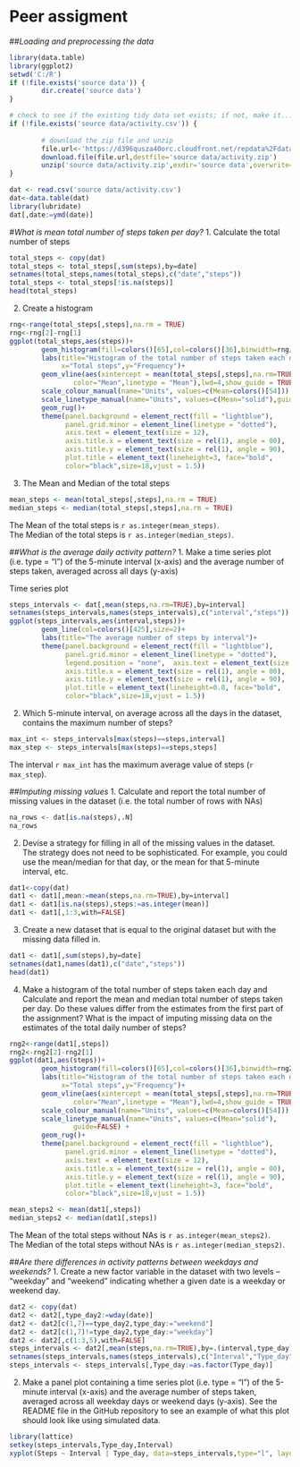 **Peer assigment**
======================
  
##*Loading and preprocessing the data*
```r
library(data.table)
library(ggplot2)
setwd('C:/R')
if (!file.exists('source data')) {
        dir.create('source data')
}

# check to see if the existing tidy data set exists; if not, make it...
if (!file.exists('source data/activity.csv')) {
        
        # download the zip file and unzip
        file.url<-'https://d396qusza40orc.cloudfront.net/repdata%2Fdata%2Factivity.zip'
        download.file(file.url,destfile='source data/activity.zip')
        unzip('source data/activity.zip',exdir='source data',overwrite=TRUE)
}       

dat <- read.csv('source data/activity.csv')
dat<-data.table(dat)
library(lubridate)
dat[,date:=ymd(date)]
```

#*What is mean total number of steps taken per day?*
1. Calculate the total number of steps  
```r
total_steps <- copy(dat)
total_steps <- total_steps[,sum(steps),by=date]
setnames(total_steps,names(total_steps),c("date","steps"))
total_steps <- total_steps[!is.na(steps)]
head(total_steps)
```
2. Create a histogram  
```r
rng<-range(total_steps[,steps],na.rm = TRUE)
rng<-rng[2]-rng[1]
ggplot(total_steps,aes(steps))+
        geom_histogram(fill=colors()[65],col=colors()[36],binwidth=rng/5)+
        labs(title="Histogram of the total number of steps taken each day", 
             x="Total steps",y="Frequency")+
        geom_vline(aes(xintercept = mean(total_steps[,steps],na.rm=TRUE),   
                color="Mean",linetype = "Mean"),lwd=4,show_guide = TRUE) +
        scale_colour_manual(name="Units", values=c(Mean=colors()[54])) +
        scale_linetype_manual(name="Units", values=c(Mean="solid"),guide=FALSE)+
        geom_rug()+
        theme(panel.background = element_rect(fill = "lightblue"),
              panel.grid.minor = element_line(linetype = "dotted"), 
              axis.text = element_text(size = 12),
              axis.title.x = element_text(size = rel(1), angle = 00),
              axis.title.y = element_text(size = rel(1), angle = 90),
              plot.title = element_text(lineheight=3, face="bold", 
              color="black",size=18,vjust = 1.5))
```

3. The Mean and Median of the total steps
```r
mean_steps <- mean(total_steps[,steps],na.rm = TRUE)
median_steps <- median(total_steps[,steps],na.rm = TRUE)
```
The Mean of the total steps is `r as.integer(mean_steps)`.  
The Median of the total steps is `r as.integer(median_steps)`.



##*What is the average daily activity pattern?*
1. Make a time series plot (i.e. type = "l") of the 5-minute interval (x-axis) and the average number of steps taken, averaged across all days (y-axis)

Time series plot
```r
steps_intervals <- dat[,mean(steps,na.rm=TRUE),by=interval]
setnames(steps_intervals,names(steps_intervals),c("interval","steps"))
ggplot(steps_intervals,aes(interval,steps))+
        geom_line(col=colors()[425],size=2)+
        labs(title="The average number of steps by interval")+
        theme(panel.background = element_rect(fill = "lightblue"),
              panel.grid.minor = element_line(linetype = "dotted"), 
              legend.position = "none",  axis.text = element_text(size = 12),
              axis.title.x = element_text(size = rel(1), angle = 00),
              axis.title.y = element_text(size = rel(1), angle = 90),
              plot.title = element_text(lineheight=0.8, face="bold", 
              color="black",size=18,vjust = 1.5))
```

2. Which 5-minute interval, on average across all the days in the dataset, contains the maximum number of steps?
```r
max_int <- steps_intervals[max(steps)==steps,interval]
max_step <- steps_intervals[max(steps)==steps,steps]
```

The interval `r max_int` has the maximum average value of steps (`r max_step`).

##*Imputing missing values*
1. Calculate and report the total number of missing values in the dataset (i.e. the total number of rows with NAs)
```r
na_rows <- dat[is.na(steps),.N]
na_rows
```
2. Devise a strategy for filling in all of the missing values in the dataset. The strategy does not need to be sophisticated. For example, you could use the mean/median for that day, or the mean for that 5-minute interval, etc.
```r
dat1<-copy(dat)
dat1 <- dat1[,mean:=mean(steps,na.rm=TRUE),by=interval]
dat1 <- dat1[is.na(steps),steps:=as.integer(mean)]
dat1 <- dat1[,1:3,with=FALSE]
```

3. Create a new dataset that is equal to the original dataset but with the missing data filled in.
```r
dat1 <- dat1[,sum(steps),by=date]
setnames(dat1,names(dat1),c("date","steps"))
head(dat1)
```

4. Make a histogram of the total number of steps taken each day and Calculate and report the mean and median total number of steps taken per day. Do these values differ from the estimates from the first part of the assignment? What is the impact of imputing missing data on the estimates of the total daily number of steps?
```r
rng2<-range(dat1[,steps])
rng2<-rng2[2]-rng2[1]
ggplot(dat1,aes(steps))+
        geom_histogram(fill=colors()[65],col=colors()[36],binwidth=rng2/5)+
        labs(title="Histogram of the total number of steps taken each day", 
             x="Total steps",y="Frequency")+
        geom_vline(aes(xintercept = mean(total_steps[,steps],na.rm=TRUE),   
                color="Mean",linetype = "Mean"),lwd=4,show_guide = TRUE) +
        scale_colour_manual(name="Units", values=c(Mean=colors()[54])) +
        scale_linetype_manual(name="Units", values=c(Mean="solid"),   
                guide=FALSE) + 
        geom_rug()+
        theme(panel.background = element_rect(fill = "lightblue"),
              panel.grid.minor = element_line(linetype = "dotted"), 
              axis.text = element_text(size = 12),
              axis.title.x = element_text(size = rel(1), angle = 00),
              axis.title.y = element_text(size = rel(1), angle = 90),
              plot.title = element_text(lineheight=3, face="bold", 
              color="black",size=18,vjust = 1.5))
```

```r
mean_steps2 <- mean(dat1[,steps])
median_steps2 <- median(dat1[,steps])
```
The Mean of the total steps without NAs is `r as.integer(mean_steps2)`.  
The Median of the total steps without NAs is `r as.integer(median_steps2)`.

##*Are there differences in activity patterns between weekdays and weekends?*
1. Create a new factor variable in the dataset with two levels – “weekday” and “weekend” indicating whether a given date is a weekday or weekend day.
```r
dat2 <- copy(dat)
dat2 <- dat2[,type_day2:=wday(date)]
dat2 <- dat2[c(1,7)==type_day2,type_day:="weekend"]
dat2 <- dat2[c(1,7)!=type_day2,type_day:="weekday"]
dat2 <- dat2[,c(1:3,5),with=FALSE]
steps_intervals <- dat2[,mean(steps,na.rm=TRUE),by=.(interval,type_day)]
setnames(steps_intervals,names(steps_intervals),c("Interval","Type_day","Steps"))
steps_intervals <- steps_intervals[,Type_day:=as.factor(Type_day)]
```

2. Make a panel plot containing a time series plot (i.e. type = "l") of the 5-minute interval (x-axis) and the average number of steps taken, averaged across all weekday days or weekend days (y-axis). See the README file in the GitHub repository to see an example of what this plot should look like using simulated data.
```r
library(lattice)
setkey(steps_intervals,Type_day,Interval)
xyplot(Steps ~ Interval | Type_day, data=steps_intervals,type="l", layout = c(1, 2))
```

